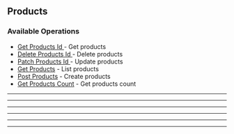 
## Products

### Available Operations

* [Get Products Id ](/curl/products/get_products_id_) - Get products
* [Delete Products Id ](/curl/products/delete_products_id_) - Delete products
* [Patch Products Id ](/curl/products/patch_products_id_) - Update products
* [Get Products](/curl/products/get_products) - List products
* [Post Products](/curl/products/post_products) - Create products
* [Get Products Count](/curl/products/get_products_count) - Get products count

---
<GetProductsId />

---
<DeleteProductsId />

---
<PatchProductsId />

---
<GetProducts />

---
<PostProducts />

---
<GetProductsCount />
